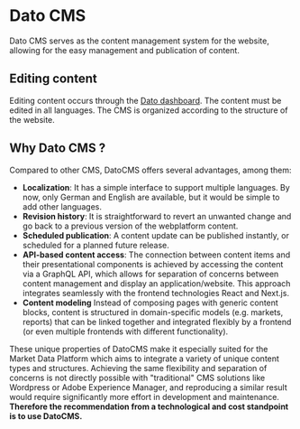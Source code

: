 
<Meta title="Overview / Dato CMS" />

# Dato CMS

Dato CMS serves as the content management system for the website, allowing for the easy management and publication of content.

## Editing content

Editing content occurs through the [Dato dashboard](https://blw-agricultural-market-data-platform.admin.datocms.com/editor). The content must be edited in all languages. The CMS is organized according to the structure of the website.

## Why Dato CMS ?

Compared to other CMS, DatoCMS offers several advantages, among them:

- **Localization**: It has a simple interface to support multiple languages. By now, only German and English are available, but it would be simple to add other languages.
- **Revision history**: It is straightforward to revert an unwanted change and go back to a previous version of the webplatform content.
- **Scheduled publication**: A content update can be published instantly, or scheduled for a planned future release.
- **API-based content access**: The connection between content items and their presentational components is achieved by accessing the content via a GraphQL API, which allows for separation of concerns between content management and display an application/website. This approach integrates seamlessly with the frontend technologies React and Next.js.
- **Content modeling** Instead of composing pages with generic content blocks, content is structured in domain-specific models (e.g. markets, reports) that can be linked together and integrated flexibly by a frontend (or even multiple frontends with different functionality).

These unique properties of DatoCMS make it especially suited for the Market Data Platform which aims to integrate a variety of unique content types and structures. Achieving the same flexibility and separation of concerns is not directly possible with "traditional" CMS solutions like Wordpress or Adobe Experience Manager, and reproducing a similar result would require significantly more effort in development and maintenance. **Therefore the recommendation from a technological and cost standpoint is to use DatoCMS.**
